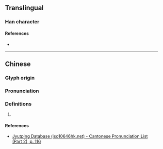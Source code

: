 {{character info}}
==Translingual==

===Han character===
{{Han char|rn=64|rad=手|as=09|sn=12|four=53027|canj=QHSB,QISB,XQHSB,XQISB|ids=⿰扌扁}}

====References====
* {{Han ref|kx=0442.070|dkj=12354|dj=0793.090|hdz=31925.050|uh=63D9|ud=25561|bh=D971|bd=55665}}

----

==Chinese==
{{zh-forms}}

===Glyph origin===
{{Han etym}}

===Pronunciation===
{{zh-pron
|m=biān,biàn
|c=bin1
|h=pfs=pién
|mc=y
|oc=y
|cat=
}}

===Definitions===
{{zh-hanzi}}

# {{rfdef|zh}}

====References====
* [http://www.iso10646hk.net/jp/document/download.jsp Jyutping Database (iso10646hk.net) - Cantonese Pronunciation List (Part 2), p. 116]
